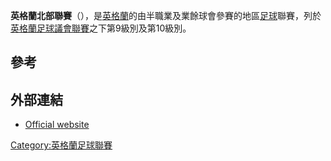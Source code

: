 {{Infobox football league
| name       = 英格蘭北部聯賽
| image      = <!-- 檔案不存在 Northern League logo.png ，可從英文維基百科取得 -->
| pixels     = 200
| founded    = 1889
| country    = 英格蘭
| feeds      = [[英格蘭北部超級聯賽|英格蘭北部超級聯賽]]<br>甲組或西
| divisions  = Division One<br>Division Two
| teams      = 44
| levels     = [英格蘭足球聯賽系統]]第9級別及第10級別
| domest_cup = [[北部聯賽挑戰杯|北部聯賽挑戰杯]]<br>歐內斯特·阿姆斯特朗紀念杯<br>J. R.克萊特杯
| season     = 2018–19
| champions  = [[Dunston_UTS_F.C.|Dunston UTS]] ''(甲組)''<br />[[比林漢姆鎮足球會|比林漢姆鎮]] ''(乙組)''
| current    = 2020–21
| website    = [http://www.northernfootballleague.org/ Ebac Northern League]
}}
'''英格蘭北部聯賽'''（{{lang-en|'''Northern Football League'''}}），是[[英格蘭|英格蘭]]的由半職業及業餘球會參賽的地區[[足球|足球]]聯賽，列於[[英格蘭足球議會聯賽|英格蘭足球議會聯賽]]之下第9級別及第10級別。

==參考==
{{Reflist}}

==外部連結==
*[http://www.northernfootballleague.org/ Official website]

[[Category:英格蘭足球聯賽|Category:英格蘭足球聯賽]]